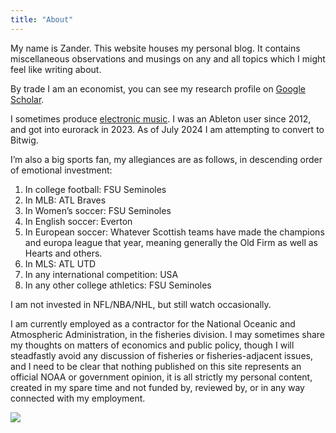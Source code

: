 ```yaml
---
title: "About"
---
```


My name is Zander. This website houses my personal blog. It contains miscellaneous observations and musings on any and all topics which I might feel like writing about.

By trade I am an economist, you can see my research profile on [Google Scholar](https://scholar.google.com/citations?user=BFc4yhMAAAAJ&hl=en&oi=ao).

I sometimes produce [electronic music](https://zandergordan.bandcamp.com). I was an Ableton user since 2012, and got into eurorack in 2023. As of July 2024 I am attempting to convert to Bitwig.

I'm also a big sports fan, my allegiances are as follows, in descending order of emotional investment:

1.  In college football: FSU Seminoles
2.  In MLB: ATL Braves
3.  In Women's soccer: FSU Seminoles
4.  In English soccer: Everton
5.  In European soccer: Whatever Scottish teams have made the champions and europa league that year, meaning generally the Old Firm as well as Hearts and others.
6.  In MLS: ATL UTD
7.  In any international competition: USA
8.  In any other college athletics: FSU Seminoles

I am not invested in NFL/NBA/NHL, but still watch occasionally.

I am currently employed as a contractor for the National Oceanic and Atmospheric Administration, in the fisheries division. I may sometimes share my thoughts on matters of economics and public policy, though I will steadfastly avoid any discussion of fisheries or fisheries-adjacent issues, and I need to be clear that nothing published on this site represents an official NOAA or government opinion, it is all strictly my personal content, created in my spare time and not funded by, reviewed by, or in any way connected with my employment.

![](IMG_2540.jpeg){fig-alt="Me at afternoon tea outside Exeter Cathedral"}
